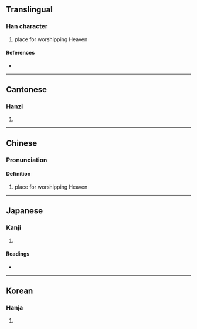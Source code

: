 {{character info/new}}
==Translingual==

===Han character===
{{Han char|rn=102|rad=田|as=06|sn=11|four=64041|canj=WGDI|ids=⿰田寺}}

# place for worshipping Heaven

====References====
* {{Han ref|kx=0762.070|dkj=21837|dj=1172.060|hdz=42540.010|uh=7564|ud=30052|bh=D67A|bd=54906}}

----

==Cantonese==

===Hanzi===
{{yue-hanzi|jyut=|y=ji6}}

# {{defn|lang=yue|sort=田06}}

----

==Chinese==
{{zh-forms}}

===Pronunciation===
{{zh-pron
|m=zhì
|mc=y
|oc=y
}}

====Definition====
# place for worshipping Heaven

----

==Japanese==

===Kanji===
{{ja-kanji|grade=|rs=田06}}

# {{defn|lang=ja|sort=田06}}

====Readings====
* {{ja-readings|on=[[し]] (shi), [[じ]] (ji)|kun=[[さかい]] (sakai), [[たくわえる]] (takuwaeru), [[うえる]] (ueru)|nanori=}}

----

==Korean==

===Hanja===
{{ko-hanja|hangeul=치|eumhun=|rv=chi|mr=ch'i|y=chi}}

# {{defn|lang=ko|sort=田06}}
